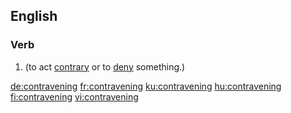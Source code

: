 ==English==

===Verb===
{{head|en|present participle}}

# {{present participle of|contravene|lang=en}} (to act [[contrary]] or to [[deny]] something.)

[[de:contravening]]
[[fr:contravening]]
[[ku:contravening]]
[[hu:contravening]]
[[fi:contravening]]
[[vi:contravening]]